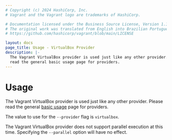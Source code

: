```yaml
---
# Copyright (c) 2024 HashiCorp, Inc.
# Vagrant and the Vagrant logo are trademarks of HashiCorp.

# Documentation licensed under the Business Source License, Version 1.1.
# The original work was translated from English into Brazilian Portuguese.
# https://github.com/hashicorp/vagrant/blob/main/LICENSE

layout: docs
page_title: Usage - VirtualBox Provider
description: |-
  The Vagrant VirtualBox provider is used just like any other provider. Please
  read the general basic usage page for providers.
---
```


# Usage

The Vagrant VirtualBox provider is used just like any other provider. Please
read the general [basic usage](/vagrant/docs/providers/basic_usage) page for
providers.

The value to use for the `--provider` flag is `virtualbox`.

The Vagrant VirtualBox provider does not support parallel execution at this
time. Specifying the `--parallel` option will have no effect.
